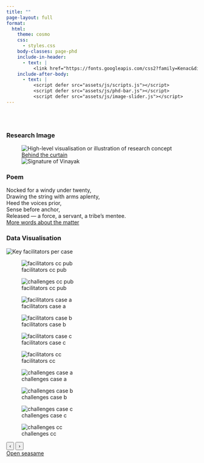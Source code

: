```yaml
---
title: ""
page-layout: full
format:
  html:
    theme: cosmo
    css:
      - styles.css
    body-classes: page-phd
    include-in-header:
      - text: |
          <link href="https://fonts.googleapis.com/css2?family=Kenac&display=swap" rel="stylesheet">
    include-after-body:
      - text: |
          <script defer src="assets/js/scripts.js"></script>
          <script defer src="assets/js/phd-bar.js"></script>
          <script defer src="assets/js/image-slider.js"></script>
---
```


```{=html}

<div class="full-bleed bg-black text-white">
  <div class="w-100" style="height:2rem;"></div>
</div>
```

```{=html}

<div class="full-bleed phd-band">
  <div class="phd-grid" role="list">

    <!-- Column 1: Image -->
    <section class="phd-item light-bg" role="listitem" aria-labelledby="phd-seg1-title">
      <h3 id="phd-seg1-title" class="visually-hidden">Research Image</h3>
      <figure class="phd-image-crop">
        <img 
          src="assets/img/phd/study_01/conch_shell.png" 
          alt="High-level visualisation or illustration of research concept" 
          class="phd-image"
          loading="lazy"
        >
        <div class="phd-footer">
          <a class="phd-link" href="https://commons.wikimedia.org/wiki/File:The_call.png" target="_blank" rel="noopener">Behind the curtain</a>
        </div>
        <img class="phd-signature" src="assets/img/core/signature_vinayak.png" alt="Signature of Vinayak">
      </figure>
    </section>

    <!-- Column 2: Poem -->
    <section class="phd-item phd-item--poem light-bg" role="listitem" aria-labelledby="phd-seg2-title">
      <h3 id="phd-seg2-title" class="visually-hidden">Poem</h3>
        <div class="poem">
          <span class="poem-first">Nocked</span>
          <span class="poem-rest">
            for a windy under twenty,<br>
            Drawing the string with arms aplenty,<br>
            Heed the voices prior,<br>
            Sense before anchor,<br>
            Released&nbsp;— a force, a servant, a tribe’s mentee.
          </span>
        </div>
      <div class="phd-footer">
        <a class="phd-link" href="https://www.sciencedirect.com/science/article/pii/S0033350625002938" target="_blank" rel="noopener">More words about the matter</a>
      </div>
    </section>

    <!-- Column 3: Chart -->
    <section class="phd-item phd-item--chart light-bg" role="listitem" aria-labelledby="phd-seg3-title">
      <h3 id="phd-seg3-title" class="visually-hidden">Data Visualisation</h3>
    
      <div class="chart-card">
        <!-- Collapsed: show the first graph -->
        <img class="chart-thumb"
             src="assets/img/phd/study_01/figure_01.jpeg"
             alt="Key facilitators per case">
    
        <!-- Expanded: swipeable slider -->
        <div id="image-slider" class="slider" aria-label="Study 1 chart gallery">
          <div class="slides">
            <figure class="slide is-active">
              <img src="assets/img/phd/study_01/figure_01.jpeg" alt="facilitators cc pub">
              <figcaption class="visually-hidden">facilitators cc pub</figcaption>
            </figure>
            
            <figure class="slide">
              <img src="assets/img/phd/study_01/figure_02.jpeg" alt="challenges cc pub">
              <figcaption class="visually-hidden">facilitators cc pub</figcaption>
            </figure>
            
            <figure class="slide">
              <img src="assets/img/phd/study_01/figure_03.png" alt="facilitators case a">
              <figcaption class="visually-hidden">facilitators case a</figcaption>
            </figure>
    
            <figure class="slide">
              <img src="assets/img/phd/study_01/figure_04.png" alt="facilitators case b">
              <figcaption class="visually-hidden">facilitators case b</figcaption>
            </figure>
    
            <figure class="slide">
              <img src="assets/img/phd/study_01/figure_05.png" alt="facilitators case c">
              <figcaption class="visually-hidden">facilitators case c</figcaption>
            </figure>

            <figure class="slide">
              <img src="assets/img/phd/study_01/figure_06.png" alt="facilitators cc">
              <figcaption class="visually-hidden">facilitators cc</figcaption>
            </figure>
            
            <figure class="slide">
              <img src="assets/img/phd/study_01/figure_07.png" alt="challenges case a">
              <figcaption class="visually-hidden">challenges case a</figcaption>
            </figure>
            
            <figure class="slide">
              <img src="assets/img/phd/study_01/figure_08.png" alt="challenges case b">
              <figcaption class="visually-hidden">challenges case b</figcaption>
            </figure>
                        
            <figure class="slide">
              <img src="assets/img/phd/study_01/figure_09.png" alt="challenges case c">
              <figcaption class="visually-hidden">challenges case c</figcaption>
            </figure>
            
            <figure class="slide">
              <img src="assets/img/phd/study_01/figure_10.png" alt="challenges cc">
              <figcaption class="visually-hidden">challenges cc</figcaption>
            </figure>
            
          </div>
    
          <button class="nav prev" aria-label="Previous">‹</button>
          <button class="nav next" aria-label="Next">›</button>
          <div class="dots" role="tablist" aria-label="Slide navigation"></div>
        </div>
    
        <!-- Links directly under the slider (right‑aligned by CSS) -->
        <div class="phd-footer">
          <a class="phd-link" href="https://osf.io/ed639/" target="_blank" rel="noopener">Open seasame</a>
        </div>
      </div>
    </section>

  </div>
</div>
```

```{=html}

<div class="full-bleed bg-black text-white">
  <div class="w-100" style="height:10rem;"></div>
</div>
```
